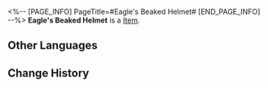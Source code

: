 <%-- [PAGE_INFO]
PageTitle=#Eagle's Beaked Helmet#
[END_PAGE_INFO] --%>
{{Item Infobox
|id          = 51101
|image       = Item Eagle's Beaked Helmet.png
|type        = 
|invCategory = Relics
|rarity      = 4
|effect      = 
|description = An aerodynamic helmet used in high-speed flights. It is shaped like the beak of a skyfish eagle.
|source1     = [[Cavern of Corrosion: Storage Zone]]
}}
'''Eagle's Beaked Helmet''' is a [[Item]].

==Other Languages==
{{Other Languages
|en   = Eagle's Beaked Helmet
|zhs  = 翔鹰的长喙头盔
|zht  = 翔鷹的長喙頭盔
|ja   = 空飛ぶ鷹の長嘴ヘルメット
|ko   = 매의 부리 헬멧
|es   = Casco en forma de pico del águila
|fr   = Casque à bec d'aigle
|ru   = Шлем с клювом орла
|th   = Eagle's Beaked Helmet
|vi   = Mũ Sắt Mỏ Ưng
|de   = Schnabelhelm des Adlers
|id   = Eagle's Beaked Helmet
|pt   = Capacete de Bico de Águia
}}

==Change History==
{{Change History|1.0}}